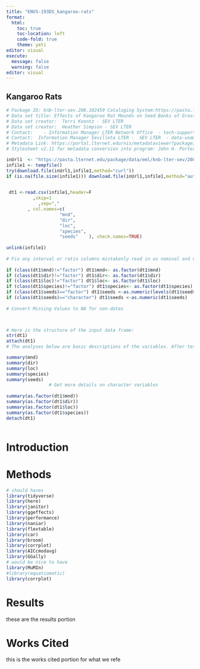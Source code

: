 ```yaml
---
title: "ENVS-193DS_kangaroo-rats"
format: 
  html:
    toc: true
    toc-location: left
    code-fold: true
    theme: yeti
editor: visual
execute: 
  message: false
  warning: false
editor: visual
---
```


## Kangaroo Rats

```r
# Package ID: knb-lter-sev.208.102459 Cataloging System:https://pasta.lternet.edu.
# Data set title: Effects of Kangaroo Rat Mounds on Seed Banks of Grass and Shrublands at the Sevilleta National Wildlife Refuge, New Mexico (2001).
# Data set creator:  Terri Koontz - SEV LTER 
# Data set creator:  Heather Simpson - SEV LTER 
# Contact:    - Information Manager LTER Network Office  - tech-support@lternet.edu
# Contact:  Information Manager Sevilleta LTER -  SEV LTER  - data-use@sevilleta.unm.edu
# Metadata Link: https://portal.lternet.edu/nis/metadataviewer?packageid=knb-lter-sev.208.102459
# Stylesheet v2.11 for metadata conversion into program: John H. Porter, Univ. Virginia, jporter@virginia.edu 

inUrl1  <- "https://pasta.lternet.edu/package/data/eml/knb-lter-sev/208/102459/a063411c03e4baef6707862466685442" 
infile1 <- tempfile()
try(download.file(inUrl1,infile1,method="curl"))
if (is.na(file.size(infile1))) download.file(inUrl1,infile1,method="auto")

                   
 dt1 <-read.csv(infile1,header=F 
          ,skip=1
            ,sep=","  
        , col.names=c(
                    "mnd",     
                    "dir",     
                    "loc",     
                    "species",     
                    "seeds"    ), check.names=TRUE)
               
unlink(infile1)
		    
# Fix any interval or ratio columns mistakenly read in as nominal and nominal columns read as numeric or dates read as strings
                
if (class(dt1$mnd)!="factor") dt1$mnd<- as.factor(dt1$mnd)
if (class(dt1$dir)!="factor") dt1$dir<- as.factor(dt1$dir)
if (class(dt1$loc)!="factor") dt1$loc<- as.factor(dt1$loc)
if (class(dt1$species)!="factor") dt1$species<- as.factor(dt1$species)
if (class(dt1$seeds)=="factor") dt1$seeds <-as.numeric(levels(dt1$seeds))[as.integer(dt1$seeds) ]               
if (class(dt1$seeds)=="character") dt1$seeds <-as.numeric(dt1$seeds)
                
# Convert Missing Values to NA for non-dates
                


# Here is the structure of the input data frame:
str(dt1)                            
attach(dt1)                            
# The analyses below are basic descriptions of the variables. After testing, they should be replaced.                 

summary(mnd)
summary(dir)
summary(loc)
summary(species)
summary(seeds) 
                # Get more details on character variables
                 
summary(as.factor(dt1$mnd)) 
summary(as.factor(dt1$dir)) 
summary(as.factor(dt1$loc)) 
summary(as.factor(dt1$species))
detach(dt1)               



```

# Introduction

# Methods

```r
# should haves
library(tidyverse)
library(here)
library(janitor)
library(ggeffects)
library(performance)
library(naniar)
library(flextable)
library(car)
library(broom)
library(corrplot)
library(AICcmodavg)
library(GGally)
# would be nice to have
library(MuMIn)
#library(equatiomatic)
library(corrplot)
```

# Results

these are the results portion

# Works Cited

this is the works cited portion for what we refe
